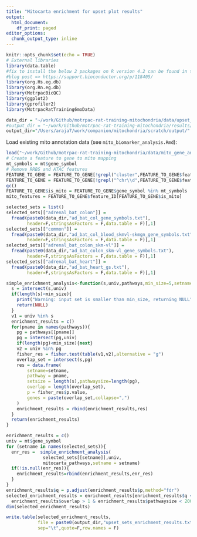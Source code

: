 ```yaml
---
title: "Mitocarta enrichment for upset plot results"
output:
  html_document:
    df_print: paged
editor_options:
  chunk_output_type: inline
---
```


```r
knitr::opts_chunk$set(echo = TRUE)
# External libraries
library(data.table)
#fix to install the below 2 packages on R version 4.2 can be found in the 
#blog post => https://support.bioconductor.org/p/118405/
library(org.Hs.eg.db)
library(org.Rn.eg.db)
library(MotrpacBicQC)
library(ggplot2)
library(gprofiler2)
library(MotrpacRatTraining6moData)

data_dir = "~/work/Github/motrpac-rat-training-mitochondria/data/upset_plot/"
#output_dir = "~/work/Github/motrpac-rat-training-mitochondria/results/"
output_dir="/Users/araja7/work/companion/mitochondria/scratch/output/"
```

Load existing mito annotation data (see `mito_biomarker_analysis.Rmd`):
```r
load("~/work/Github/motrpac-rat-training-mitochondria/data/mito_gene_annotation.RData")
# Create a feature to gene to mito mapping
mt_symbols = mt$gene_symbol
# Remove RRBS and ATAC features
FEATURE_TO_GENE = FEATURE_TO_GENE[!grepl("cluster",FEATURE_TO_GENE$feature_ID),]
FEATURE_TO_GENE = FEATURE_TO_GENE[!grepl("^chr\\d",FEATURE_TO_GENE$feature_ID,perl=T),]
gc()
FEATURE_TO_GENE$is_mito = FEATURE_TO_GENE$gene_symbol %in% mt_symbols
mito_features = FEATURE_TO_GENE$feature_ID[FEATURE_TO_GENE$is_mito]
```


```r
selected_sets = list()
selected_sets[["adrenal_bat_colon"]] = 
  fread(paste0(data_dir,"ad_bat_col_gene_symbols.txt"),
        header=F,stringsAsFactors = F,data.table = F)[,1]
selected_sets[["common"]] = 
  fread(paste0(data_dir,"ad_bat_col_blood_skmvl-skmgn_gene_symbols.txt"),
        header=F,stringsAsFactors = F,data.table = F)[,1]
selected_sets[["adrenal_bat_colon_skm-vl"]] = 
  fread(paste0(data_dir,"ad_bat_colon_skm-vl_gene_symbols.txt"),
        header=F,stringsAsFactors = F,data.table = F)[,1]
selected_sets[["adrenal_bat_heart"]] = 
  fread(paste0(data_dir,"ad_bat_heart_gs.txt"),
        header=F,stringsAsFactors = F,data.table = F)[,1]
```

```r
simple_enrichment_analysis<-function(s,univ,pathways,min_size=5,setname=""){
  s = intersect(s,univ)
  if(length(s)<min_size){
    print("Warning: input set is smaller than min_size, returning NULL")
    return(NULL)
  }
  v1 = univ %in% s
  enrichment_results = c()
  for(pname in names(pathways)){
    pg = pathways[[pname]]
    pg = intersect(pg,univ)
    if(length(pg)<min_size){next}
    v2 = univ %in% pg
    fisher_res = fisher.test(table(v1,v2),alternative = "g")
    overlap_set = intersect(s,pg)
    res = data.frame(
        setname=setname,
        pathway = pname,
        setsize = length(s),pathwaysize=length(pg),
        overlap = length(overlap_set),
        p = fisher_res$p.value,
        genes = paste(overlap_set,collapse=",")
    )
    enrichment_results = rbind(enrichment_results,res)
  }
  return(enrichment_results)
}

enrichment_results = c()
univ = mt$gene_symbol
for (setname in names(selected_sets)){
  enr_res =  simple_enrichment_analysis(
              selected_sets[[setname]],univ,
              mitocarta_pathways,setname = setname)
  if(!is.null(enr_res)){
    enrichment_results=rbind(enrichment_results,enr_res)
  }
}
enrichment_results$q = p.adjust(enrichment_results$p,method="fdr")
selected_enrichment_results = enrichment_results[enrichment_results$q < 0.1 &
  enrichment_results$overlap > 1 & enrichment_results$pathwaysize < 200,]
dim(selected_enrichment_results)

write.table(selected_enrichment_results,
            file = paste0(output_dir,"upset_sets_enrichment_results.txt"),
            sep="\t",quote=F,row.names = F)

```


